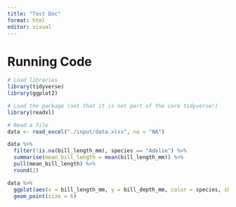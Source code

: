 ```yaml
---
title: "Test Doc"
format: html
editor: visual
---
```



# Running Code

```r
# Load libraries
library(tidyverse)
library(ggplot2)

# Load the package (not that it is not part of the core tidyverse!)
library(readxl)

# Read a file
data <- read_excel("./input/data.xlsx", na = "NA")

data %>%
  filter(!is.na(bill_length_mm), species == "Adelie") %>%
  summarise(mean_bill_length = mean(bill_length_mm)) %>%
  pull(mean_bill_length) %>%
  round(2)

data %>%
  ggplot(aes(x = bill_length_mm, y = bill_depth_mm, color = species, shape = species)) +
  geom_point(size = 6)

```
